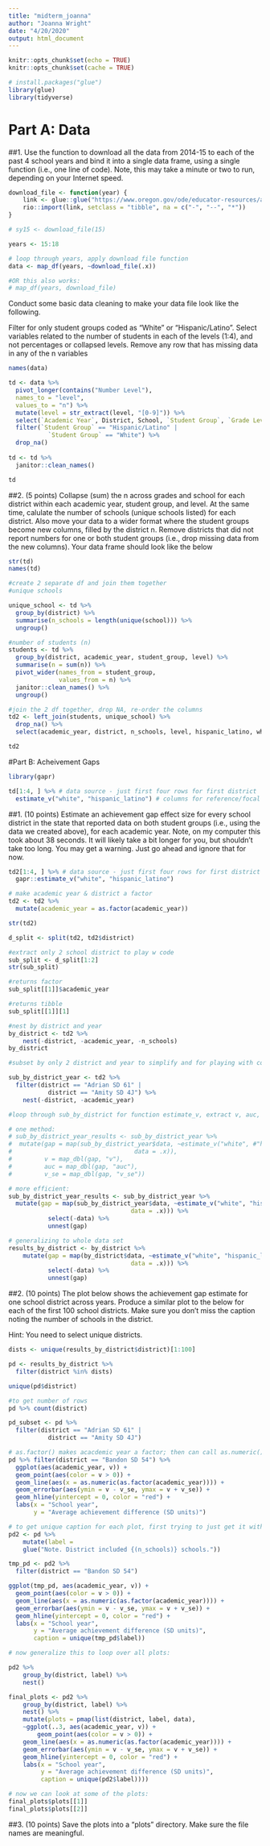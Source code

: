 ```yaml
---
title: "midterm_joanna"
author: "Joanna Wright"
date: "4/20/2020"
output: html_document
---
```


```r
knitr::opts_chunk$set(echo = TRUE)
knitr::opts_chunk$set(cache = TRUE)

# install.packages("glue")
library(glue)
library(tidyverse)

```

# Part A: Data 

##1. Use the function to download all the data from 2014-15 to each of the past 4 school years and bind it into a single data frame, using a single function (i.e., one line of code). Note, this may take a minute or two to run, depending on your Internet speed.

```r

download_file <- function(year) {
    link <- glue::glue("https://www.oregon.gov/ode/educator-resources/assessment/TestResults20{year}/pagr_schools_ela_raceethnicity_{year-1}{year}.xlsx")
    rio::import(link, setclass = "tibble", na = c("-", "--", "*"))
}

```

```r
# sy15 <- download_file(15)

years <- 15:18

# loop through years, apply download file function
data <- map_df(years, ~download_file(.x))

#OR this also works: 
# map_df(years, download_file)

```


Conduct some basic data cleaning to make your data file look like the following.

Filter for only student groups coded as "White" or "Hispanic/Latino".
Select variables related to the number of students in each of the levels (1:4), and not percentages or collapsed levels.
Remove any row that has missing data in any of the n variables

```r

names(data)

td <- data %>% 
  pivot_longer(contains("Number Level"), 
  names_to = "level", 
  values_to = "n") %>%  
  mutate(level = str_extract(level, "[0-9]")) %>% 
  select(`Academic Year`, District, School, `Student Group`, `Grade Level`, level, n) %>% 
  filter(`Student Group` == "Hispanic/Latino" |
           `Student Group` == "White") %>% 
  drop_na()
  
td <- td %>%
  janitor::clean_names()

td

```

##2. (5 points) Collapse (sum) the n across grades and school for each district within each academic year, student group, and level. At the same time, calulate the number of schools (unique schools listed) for each district. Also move your data to a wider format where the student groups become new columns, filled by the district n. Remove districts that did not report numbers for one or both student groups (i.e., drop missing data from the new columns). Your data frame should look like the below

```r

str(td)
names(td)

#create 2 separate df and join them together 
#unique schools 

unique_school <- td %>% 
  group_by(district) %>% 
  summarise(n_schools = length(unique(school))) %>% 
  ungroup()

#number of students (n)
students <- td %>% 
  group_by(district, academic_year, student_group, level) %>% 
  summarise(n = sum(n)) %>% 
  pivot_wider(names_from = student_group, 
              values_from = n) %>% 
  janitor::clean_names() %>% 
  ungroup()

#join the 2 df together, drop NA, re-order the columns
td2 <- left_join(students, unique_school) %>% 
  drop_na() %>% 
  select(academic_year, district, n_schools, level, hispanic_latino, white)

td2

```

#Part B: Acheivement Gaps 

```r
library(gapr)

td[1:4, ] %>% # data source - just first four rows for first district
  estimate_v("white", "hispanic_latino") # columns for reference/focal groups

```

##1. (10 points) Estimate an achievement gap effect size for every school district in the state that reported data on both student groups (i.e., using the data we created above), for each academic year. Note, on my computer this took about 38 seconds. It will likely take a bit longer for you, but shouldn’t take too long. You may get a warning. Just go ahead and ignore that for now.

```r

td2[1:4, ] %>% # data source - just first four rows for first district
  gapr::estimate_v("white", "hispanic_latino") 

# make academic year & district a factor 
td2 <- td2 %>% 
  mutate(academic_year = as.factor(academic_year))

str(td2)

d_split <- split(td2, td2$district)

#extract only 2 school district to play w code
sub_split <- d_split[1:2]
str(sub_split)

#returns factor 
sub_split[[1]]$academic_year

#returns tibble
sub_split[[1]][1]

#nest by district and year 
by_district <- td2 %>%
    nest(-district, -academic_year, -n_schools)
by_district

#subset by only 2 district and year to simplify and for playing with code:

sub_by_district_year <- td2 %>%
  filter(district == "Adrian SD 61" |
           district == "Amity SD 4J") %>% 
    nest(-district, -academic_year)

#loop through sub_by_district for function estimate_v, extract v, auc, v_se:  

# one method: 
# sub_by_district_year_results <- sub_by_district_year %>%
#  mutate(gap = map(sub_by_district_year$data, ~estimate_v("white", #"hispanic_latino",
#                                  data = .x)),
#         v = map_dbl(gap, "v"),
#         auc = map_dbl(gap, "auc"),
#         v_se = map_dbl(gap, "v_se"))

# more efficient: 
sub_by_district_year_results <- sub_by_district_year %>%
  mutate(gap = map(sub_by_district_year$data, ~estimate_v("white", "hispanic_latino",
                                  data = .x))) %>%
           select(-data) %>%
           unnest(gap)

# generalizing to whole data set
results_by_district <- by_district %>%
    mutate(gap = map(by_district$data, ~estimate_v("white", "hispanic_latino",
                                  data = .x))) %>%
           select(-data) %>%
           unnest(gap)

```


##2. (10 points) The plot below shows the achievement gap estimate for one school district across years. Produce a similar plot to the below for each of the first 100 school districts. Make sure you don’t miss the caption noting the number of schools in the district.

Hint: You need to select unique districts.

```r

dists <- unique(results_by_district$district)[1:100]

pd <- results_by_district %>% 
  filter(district %in% dists)

unique(pd$district)

#to get number of rows 
pd %>% count(district)

pd_subset <- pd %>% 
  filter(district == "Adrian SD 61" |
           district == "Amity SD 4J")

# as.factor() makes acacdemic year a factor; then can call as.numeric() on this to make academic_year numeric in order to connect via geam_line: 
pd %>% filter(district == "Bandon SD 54") %>% 
  ggplot(aes(academic_year, v)) + 
  geom_point(aes(color = v > 0)) +
  geom_line(aes(x = as.numeric(as.factor(academic_year)))) +
  geom_errorbar(aes(ymin = v - v_se, ymax = v + v_se)) +
  geom_hline(yintercept = 0, color = "red") +
  labs(x = "School year",
       y = "Average achievement difference (SD units)")

# to get unique caption for each plot, first trying to just get it with one: 
pd2 <- pd %>%
    mutate(label = 
    glue("Note. District included {(n_schools)} schools."))

tmp_pd <- pd2 %>%
  filter(district == "Bandon SD 54")

ggplot(tmp_pd, aes(academic_year, v)) + 
  geom_point(aes(color = v > 0)) +
  geom_line(aes(x = as.numeric(as.factor(academic_year)))) +
  geom_errorbar(aes(ymin = v - v_se, ymax = v + v_se)) +
  geom_hline(yintercept = 0, color = "red") +
  labs(x = "School year",
       y = "Average achievement difference (SD units)",
       caption = unique(tmp_pd$label))

# now generalize this to loop over all plots: 

pd2 %>%
    group_by(district, label) %>%
    nest()

final_plots <- pd2 %>%
    group_by(district, label) %>%
    nest() %>%
    mutate(plots = pmap(list(district, label, data),
    ~ggplot(..3, aes(academic_year, v)) +
        geom_point(aes(color = v > 0)) +
    geom_line(aes(x = as.numeric(as.factor(academic_year)))) +
    geom_errorbar(aes(ymin = v - v_se, ymax = v + v_se)) +
    geom_hline(yintercept = 0, color = "red") +
    labs(x = "School year",
         y = "Average achievement difference (SD units)",
         caption = unique(pd2$label))))

# now we can look at some of the plots: 
final_plots$plots[[1]]
final_plots$plots[[2]]

```

##3. (10 points) Save the plots into a “plots” directory. Make sure the file names are meaningful.

```r

```

